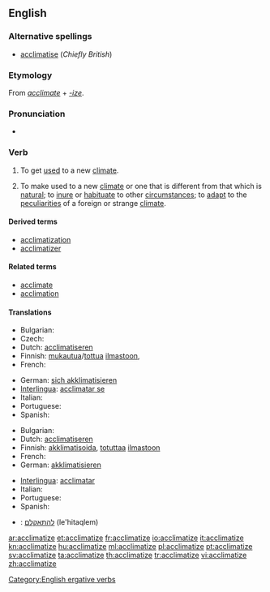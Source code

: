 ==English==

===Alternative spellings===
* [[acclimatise]] (''Chiefly British'')

===Etymology===
From ''[[acclimate]]'' + ''[[-ize]]''.

===Pronunciation===
* {{IPA|/ɘˈklaɪməˌtaɪz/}}

===Verb===
{{en-verb|acclimatiz|ing}}

# {{intransitive}} To get [[used]] to a new [[climate]].
# {{transitive}} To make used to a new [[climate]] or one that is different from that which is [[natural]]; to [[inure]] or [[habituate]] to other [[circumstance]]s; to [[adapt]] to the [[peculiarities]] of a foreign or strange [[climate]].

====Derived terms====
* [[acclimatization]]
* [[acclimatizer]]

====Related terms====
* [[acclimate]]
* [[acclimation]]

====Translations====
{{trans-top|to get used to a new climate}}
* Bulgarian: {{t|bg|аклиматизирам се}}
* Czech: {{t-|cs|aklimatizovat}}
* Dutch: [[acclimatiseren]]
* Finnish: [[mukautua]]/[[tottua]] [[ilmasto]]on, {{t+|fi|akklimatisoitua}}
* French: {{t+|fr|acclimater}}
{{trans-mid}}
* German: [[sich akklimatisieren]]
* [[Interlingua]]: [[acclimatar se]]
* Italian: {{t+|it|acclimatare}}
* Portuguese: {{t+|pt|aclimatar}}
* Spanish: {{t-|es|aclimatarse}}
{{trans-bottom}}

{{trans-top|to make used to a new climate}}
* Bulgarian: {{t|bg|аклиматизирам}}
* Dutch: [[acclimatiseren]]
* Finnish: [[akklimatisoida]], [[totuttaa]] [[ilmasto]]on
* French: {{t+|fr|acclimater}}
* German: [[akklimatisieren]]
{{trans-mid}}
* [[Interlingua]]: [[acclimatar]]
* Italian: {{t+|it|acclimatare}}
* Portuguese: {{t+|pt|aclimatar}}
* Spanish: {{t-|es|aclimatarse}}
{{trans-bottom}}

{{checktrans-top}}
* {{ttbc|Hebrew}}: [[להתאקלם]] (le'hitaqlem)
{{checktrans-bottom}}

[[Category:English ergative verbs]]

[[ar:acclimatize]]
[[et:acclimatize]]
[[fr:acclimatize]]
[[io:acclimatize]]
[[it:acclimatize]]
[[kn:acclimatize]]
[[hu:acclimatize]]
[[ml:acclimatize]]
[[pl:acclimatize]]
[[pt:acclimatize]]
[[sv:acclimatize]]
[[ta:acclimatize]]
[[th:acclimatize]]
[[tr:acclimatize]]
[[vi:acclimatize]]
[[zh:acclimatize]]